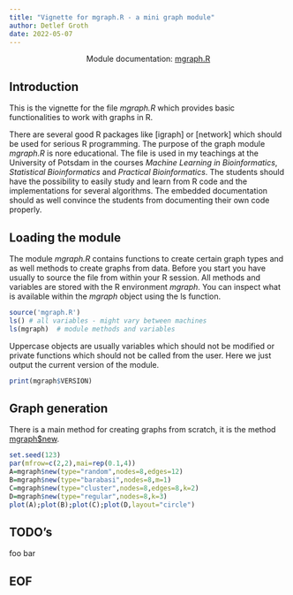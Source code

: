 ```yaml
---
title: "Vignette for mgraph.R - a mini graph module"
author: Detlef Groth
date: 2022-05-07
---
```


<center>Module documentation: [mgraph.R](mgraph.html)</center>

## Introduction

This is the vignette for the file _mgraph.R_ which provides basic functionalities to work with graphs in R. 

There are several good R packages like [igraph] or [network] which should be
used for serious R programming. The purpose of the graph module _mgraph.R_ is
nore educational. The file is used in my teachings at the University of
Potsdam in the courses _Machine Learning in Bioinformatics_, _Statistical
Bioinformatics_ and _Practical Bioinformatics_. The students should have the
possibility to easily study and learn from R code and the implementations for
several algorithms. The embedded documentation should as well convince the
students from documenting their own code properly.

## Loading the module

The module _mgraph.R_ contains functions to create certain graph types and as
well methods to create graphs from data. Before you start you have usually to
source the file from within your R session. All methods and variables are
stored with the R environment _mgraph_. You can inspect what is available within the _mgraph_
object using the ls function.

```r
source('mgraph.R')
ls() # all variables - might vary between machines
ls(mgraph)  # module methods and variables
```

Uppercase objects are usually variables which should not be modified or
private functions which should not be called from the user.  Here we just output the current version of the module.

```r
print(mgraph$VERSION)
```

## Graph generation

There is a main method for creating graphs from scratch, it is the method [mgraph$new](mgraph.html#new).

```r
set.seed(123)
par(mfrow=c(2,2),mai=rep(0.1,4))
A=mgraph$new(type="random",nodes=8,edges=12)
B=mgraph$new(type="barabasi",nodes=8,m=1)
C=mgraph$new(type="cluster",nodes=8,edges=8,k=2)
D=mgraph$new(type="regular",nodes=8,k=3)  
plot(A);plot(B);plot(C);plot(D,layout="circle")  
```


## TODO's

foo bar


## EOF



